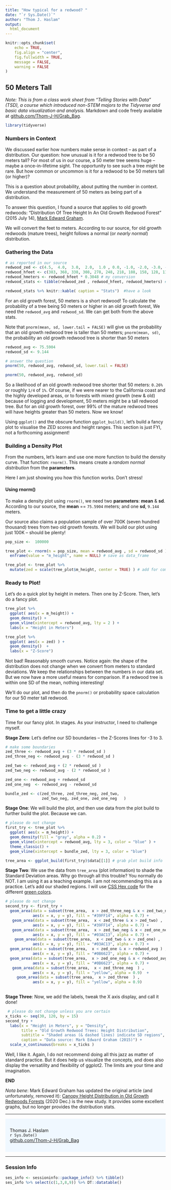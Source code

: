 ---
title: "How typical for a redwood? "
date: "`r Sys.Date()`"
author: "Thom J. Haslam"
output:
  html_document
---


```{r setup, include=FALSE}
knitr::opts_chunk$set(
	echo = TRUE,
	fig.align = "center",
	fig.fullwidth = TRUE,
	message = FALSE,
	warning = FALSE
)
```

## 50 Meters Tall
*Note: This is from a class work sheet from "Telling Stories with Data" (TSD), a course which introduced non-STEM majors to the Tidyverse and basic data visualization and analysis.* Markdown and code freely available at [github.com/Thom-J-H/Grab_Bag](https://github.com/Thom-J-H/Grab_Bag).

```{r libraries}
library(tidyverse)
```


### Numbers in Context
We discussed earlier how numbers make sense in context -- as part of a distribution.  Our question: how unusual is it for a redwood tree to be 50 meters tall?  For most of us in our course, a 50 meter tree seems huge -- maybe a once-in-lifetime sight. The opportunity to see such a tree might be rare.  But how common or uncommon is it for a redwood to be 50 meters tall (or higher)?

This is a question about probability, about putting the number in context. We understand the measurement of 50 meters as being part of a distribution.  


To answer this question, I found a source that applies to old growth redwoods: "Distribution Of Tree Height In An Old Growth Redwood Forest" (2015 July 14), [Mark Edward Graham](http://verylargeandtallredwoods.com/?tag=redwood-tree-height-distribution). 

We will convert the feet to meters.  According to our source, for old growth redwoods (mature trees), height follows a normal (or *nearly normal*) distribution.

### Gathering the Data

```{r dnorm_start, echo = TRUE}
# as reported in our source
redwood_zed <- c(4.5,  4.0,  3.0,  2.0,  1.0 , 0.0, -1.0, -2.0, -3.0, -4.0, -4.5)
redwood_hfeet <- c(383, 368, 338, 308, 278, 248, 218, 188, 158, 128, 113)
redwood_hmeters <- redwood_hfeet * 0.3048 # my conversion
redwood_stats <- tibble(redwood_zed , redwood_hfeet, redwood_hmeters) # save as data_frame

redwood_stats %>% knitr::kable( caption = "Stats")  #have a look

```

For an old growth forest, 50 meters is a short redwood!  To calculate the probability of a tree being 50 meters or higher in an old growth forest, We need the `redwood_avg` and `redwood_sd`.  We can get both from the above stats. 

Note that `pnorm(mean, sd, lower.tail = FALSE)` will give us the probability that an old growth redwood tree is taller than 50 meters; `pnorm(mean, sd)`, the probability an old growth redwood tree is shorter than 50 meters

```{r test_50_meters, echo = TRUE }
redwood_avg <- 75.5904
redwood_sd <- 9.144

# answer the question
pnorm(50, redwood_avg, redwood_sd, lower.tail = FALSE)

pnorm(50, redwood_avg, redwood_sd)
```

So a likelihood of  an old growth redwood tree  shorter that 50 meters: `0.26%` or  roughly `1/4` of `1%`. Of course, if we were nearer to the California coast and the highly developed areas, or to forests with mixed growth (new & old) because of logging and development, 50 meters might be a tall redwood tree.  But for an old growth forest, over 99% of the mature redwood trees will have heights greater than 50 meters.  Now we know!

Using `ggplot()` and the obscure function `ggplot_build()`, let's build a fancy plot to visualise the ZED scores and height ranges.  This section is just FYI, not a forthcoming assignment!

### Building a Density Plot

From the numbers, let's learn and use one more function to build the density curve. That function: `rnorm()`. This means create a *random normal distribution* from the **parameters**.  

Here I am just showing you how this function works.  Don't stress!


#### Using rnorm()

To make a density plot using `rnorm()`, we need two **parameters**: **mean** & **sd**.  According to our source, the **mean** ==  `75.5904` meters; and one  **sd**, `9.144` meters. 

Our source also claims a population sample of over 700K (seven hundred thousand) trees from two old growth forests.  We will build our plot using just 100K -- should be plenty!

```{r echo = TRUE}

pop_size <-  100000

tree_plot <- rnorm(n = pop_size, mean = redwood_avg , sd = redwood_sd ) %>%
  enframe(value = "m_height", name = NULL) # save as data_frame

tree_plot <- tree_plot %>% 
  mutate(zed = scale(tree_plot$m_height, center = TRUE) ) # add for comparison

```

### Ready to Plot!

Let's do a quick plot by height in meters.  Then one by Z-Score.  Then, let's do a fancy plot.

```{r echo = TRUE}
tree_plot %>% 
  ggplot( aes(x = m_height)) + 
  geom_density() + 
  geom_vline(xintercept = redwood_avg, lty = 2 ) +
  labs(x = "Height in Meters")

tree_plot %>% 
  ggplot( aes(x = zed) ) + 
  geom_density()  +
  labs(x = "Z-Score")

```

Not bad! Reasonably smooth curves.  Notice again: the shape of the distribution does not change when we convert from meters to standard deviations.  We keep the relationships between the numbers in our data set.  But we now have a more useful means for comparison.  If a redwood tree is within one SD of the mean, nothing interesting!

We'll do our plot, and then do the `pnorm()` or probability space calculation for our 50 meter tall redwood.


### Time to get a little crazy 
Time for our fancy plot.  In stages. As your instructor, I need to challenge myself.

**Stage Zero**: Let's define our SD boundaries -- the Z-Scores lines for -3 to 3.

```{r echo = TRUE}
# make some boundaries 
zed_three <- redwood_avg + (3 * redwood_sd )
zed_three_neg <- redwood_avg - (3 * redwood_sd )

zed_two <- redwood_avg + (2 * redwood_sd )
zed_two_neg <- redwood_avg - (2 * redwood_sd )

zed_one <- redwood_avg + redwood_sd
zed_one_neg  <- redwood_avg - redwood_sd

bundle_zed <- c(zed_three, zed_three_neg, zed_two, 
                zed_two_neg, zed_one, zed_one_neg   )

```

**Stage One**: We will build the plot, and  then use data from the plot build to further build the plot.  Because we can.

```{r}
# please do not change
first_try <- tree_plot %>% 
  ggplot( aes(x = m_height)) + 
  geom_density(fill = "gray", alpha = 0.2) + 
  geom_vline(xintercept = redwood_avg, lty = 3, color = "blue" ) +
  theme_classic() +
  geom_vline(xintercept = bundle_zed, lty = 3, color = "blue")

tree_area <- ggplot_build(first_try)$data[[1]] # grab plot build info

```

**Stage Two**:  We use the data from `tree_area` (plot information) to shade the Standard Deviation areas.  Why go through all this trouble?  You normally do NOT.  I am using it as a teaching example.  I am not recommending this as a practice. Let's add our shaded regions.  I will use [CSS Hex code](https://www.w3schools.com/css/css_colors_hex.asp) for the different [green colors](https://www.color-meanings.com/shades-of-green-color-names-html-hex-rgb-codes).

```{r}
# please do not change
second_try <- first_try +
  geom_area(data = subset(tree_area,  x > zed_three_neg & x < zed_two_neg) , 
            aes(x = x, y = y), fill = "#39FF14", alpha = 0.7) +
   geom_area(data = subset(tree_area,  x < zed_three & x > zed_two) , 
            aes(x = x, y = y), fill = "#39FF14", alpha = 0.7) +
   geom_area(data = subset(tree_area,  x > zed_two_neg & x < zed_one_neg) , 
            aes(x = x, y = y), fill = "#03AC13", alpha = 0.7) +
    geom_area(data = subset(tree_area,  x < zed_two & x > zed_one) , 
            aes(x = x, y = y), fill = "#03AC13", alpha = 0.7) +
  geom_area(data = subset(tree_area,  x < zed_one & x > redwood_avg ) , 
            aes(x = x, y = y), fill = "#0B6623", alpha = 0.7) + 
  geom_area(data = subset(tree_area,  x > zed_one_neg & x < redwood_avg ) , 
            aes(x = x, y = y), fill = "#0B6623", alpha = 0.7) +
   geom_area(data = subset(tree_area,  x < zed_three_neg  ) , 
            aes(x = x, y = y), fill = "yellow", alpha = 0.9)  +
     geom_area(data = subset(tree_area,  x > zed_three  ) , 
            aes(x = x, y = y), fill = "yellow", alpha = 0.9) 
  
```

**Stage Three**: Now, we add the labels, tweak the X axis display, and call it done!

```{r}
 # please do not change unless you are certain 
x_ticks <- seq(30, 120, by = 15)
second_try +
  labs(x = "Height in Meters", y = "Density",
       title = "Old Growth Redwood Trees: Height Distribution",
       subtitle = "Shaded areas (& dashed lines) indicate SD regions",
       caption = "Data source: Mark Edward Graham (2015)") +
  scale_x_continuous(breaks = x_ticks )
```


Well, I like it.  Again, I do not recommend doing all this jazz as matter of standard practice.  But it does help us visualize the concepts, and does also display the versatility and flexibility of ggplot2.  The limits are your time and imagination.


**END**

*Nota bene*: Mark Edward Graham has updated the original article (and unfortunately, removed it): [Canopy Height Distribution in Old Growth Redwoods Forests](http://verylargeandtallredwoods.com/?p=1635) (2020 Dec.) is the new study. It provides some excellent graphs, but no longer provides the distribution stats. 



<hr />

::: {style="background-color: #F0F8FF; padding: 1em;"}
<p>
Thomas J. Haslam <br /> `r Sys.Date()`<br /> 
[github.com/Thom-J-H/Grab_Bag](https://github.com/Thom-J-H/Grab_Bag)
</p>
:::

<hr />

### Session Info

```{r package info, echo = FALSE}
ses_info <- sessioninfo::package_info() %>% tibble() 
ses_info %>% select(c(1,3,8,9)) %>% DT::datatable()
```

